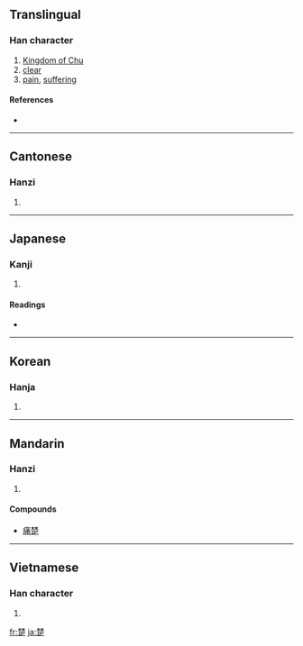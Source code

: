 {{also|椘}}
==Translingual==

===Han character===
{{Han char|rn=75|rad=木|as=09|sn=13|four=4480<sub>1</sub>|canj=木木弓卜人 (DDNYO)}}

# [[w:Kingdom of Chu|Kingdom of Chu]]
# [[clear]]
# [[pain]], [[suffering]]

====References====
* {{Han ref|kx=0539.230|dkj=15141|dj=0927.080|hdz=21244.090|uh=695A|ud=26970|bh=B7A1|bd=47009}}

----

==Cantonese==

===Hanzi===
{{yue-hanzi|jyut=|y=cho2}}

# {{defn|Cantonese|sort=木09}}

----

==Japanese==

===Kanji===
{{ja-kanji|grade=|rs=木09}}

# {{defn|Japanese}}

====Readings====
* {{ja-readings|on=[[そ]] (so)|kun=[[いばら]] (ibara), [[しもと]] (shimoto), [[すわえ]] (suwae)}}

----

==Korean==

===Hanja===
{{ko-hanja|hangeul=초|eumhun=|rv=cho|mr=ch'o|y=cho}}

# {{defn|Korean|sort=木09}}

----

==Mandarin==

===Hanzi===
{{cmn-hanzi|pin=[[chǔ]] ([[chu3]])|wg=ch'u<sup>3</sup>}}

# {{defn|Mandarin|sort=木09}}

====Compounds====
* [[痛楚]]

----

==Vietnamese==

===Han character===
{{vi-hantu|[[sở]], [[sỡ]]|rs=木09}}

# {{defn|Vietnamese|sort=木09}}

[[fr:楚]]
[[ja:楚]]